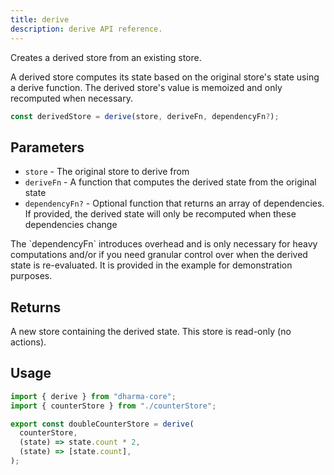 ```yaml
---
title: derive
description: derive API reference.
---
```



Creates a derived store from an existing store.

A derived store computes its state based on the original store's state using a derive function.
The derived store's value is memoized and only recomputed when necessary.

```ts
const derivedStore = derive(store, deriveFn, dependencyFn?);
```

## Parameters

- `store` - The original store to derive from
- `deriveFn` - A function that computes the derived state from the original state
- `dependencyFn?` - Optional function that returns an array of dependencies. If provided, the derived state will only be recomputed when these dependencies change

<Aside>
  The `dependencyFn` introduces overhead and is only necessary for heavy
  computations and/or if you need granular control over when the derived state
  is re-evaluated. It is provided in the example for demonstration purposes.
</Aside>

## Returns

A new store containing the derived state. This store is read-only (no actions).

## Usage

```ts
import { derive } from "dharma-core";
import { counterStore } from "./counterStore";

export const doubleCounterStore = derive(
  counterStore,
  (state) => state.count * 2,
  (state) => [state.count],
);
```
